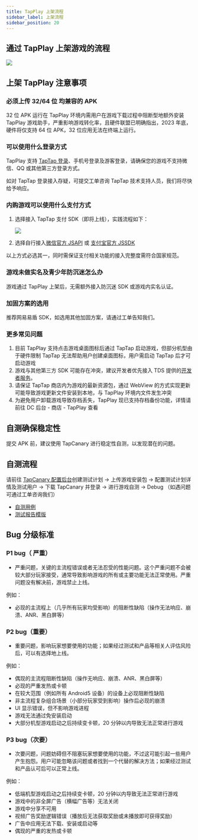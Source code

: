 ```yaml
---
title: TapPlay 上架流程
sidebar_label: 上架流程
sidebar_position: 20
---
```


## 通过 TapPlay 上架游戏的流程

![](/img/tap-play/flow-submission.png)

## 上架 TapPlay 注意事项

### 必须上传 32/64 位 均兼容的 APK

32 位 APK 运行在 TapPlay 环境内需用户在游戏下载过程中阻断型地额外安装 TapPlay 游戏助手，严重影响游戏转化率，且硬件联盟已明确指出，2023 年底，硬件将仅支持 64 位 APK，32 位应用无法在终端上运行。

### 可以使用什么登录方式

TapPlay 支持 [TapTap 登录](/sdk/taptap-login/features/)、手机号登录及游客登录，请确保您的游戏不支持微信、QQ 或其他第三方登录方式。

如对 TapTap 登录接入存疑，可提交工单咨询 TapTap 技术支持人员，我们将尽快给予响应。

### 内购游戏可以使用什么支付方式

1. 选择接入 TapTap 支付 SDK（即将上线），实践流程如下：

   ![](/img/tap-play/flow-pay.png)

2. 选择自行接入[微信官方 JSAPI](https://pay.weixin.qq.com/wiki/doc/api/H5.php?chapter=15_1) 或 [支付宝官方 JSSDK](https://opendocs.alipay.com/open/203/105285)

以上方式必选其一，同时需保证支付相关功能的接入完整度需符合国家规范。

### 游戏未做实名及青少年防沉迷怎么办

游戏通过 TapPlay 上架后，无需额外接入防沉迷 SDK 或游戏内实名认证。

### 加固方案的选用

推荐网易易盾 SDK，如选用其他加固方案，请通过工单告知我们。

### 更多常见问题

1. 目前 TapPlay 支持点击游戏桌面图标后通过 TapTap 启动游戏，但部分机型由于硬件限制 TapTap 无法帮助用户创建桌面图标，用户需启动 TapTap 后才可启动游戏
2. 游戏与其他第三方 SDK 可能存在冲突，建议开发者优先接入 TDS 提供的[开发者服务](/)。
3. 请保证 TapTap 商店内为游戏的最新资源包，通过 WebView 的方式实现更新可能导致游戏更新文件安装到本地，与 TapPlay 环境内文件发生冲突
4. 为避免用户卸载游戏导致存档丢失，TapPlay 现已支持存档备份功能，详情请前往 DC 后台 - 商店 - TapPlay 查看

## 自测确保稳定性

提交 APK 前，建议使用 TapCanary 进行稳定性自测，以发现潜在的问题。

## 自测流程

请前往 [TapCanary 配置后台](https://canary.developer.taptap.com/)创建测试计划 → 上传游戏安装包 → 配置测试计划详情及测试用户 → 下载 TapCanary 并登录 → 进行游戏自测 → Debug （如遇问题可通过工单咨询我们）

- [自测用例](pathname:///files/tapplay-test-cases.xlsx)
- [测试报告模版](pathname:///files/tapplay-test-report-template.pdf)

## Bug 分级标准

### P1 bug（ 严重）

- 严重问题，关键的主流程错误或者无法忍受的性能问题。这个严重问题不会被较大部分玩家接受，通常导致影响游戏的所有或主要功能无法正常使用。严重问题没有解决前，游戏禁止上线。

例如：

- 必现的主流程上（几乎所有玩家均受影响）的阻断性缺陷（操作无法响应、崩溃、ANR、黑白屏等）

### P2 bug（重要）

- 重要问题，影响玩家想要使用的功能；如果经过测试和产品等相关人评估风险后，可以有选择地上线。

例如：

- 偶现的主流程阻断性缺陷（操作无响应、崩溃、ANR、黑白屏等）
- 必现的严重发热或卡顿
- 在较大范围（例如所有 Android5 设备）的设备上必现阻断性缺陷
- 非主流程复杂组合场景（小部分玩家受到影响）操作后必现的崩溃
- UI 显示错误，但不影响游戏进程
- 游戏无法通过免安装启动
- 大部分机型游戏启动之后持续变卡顿，20 分钟以内导致无法正常进行游戏

### P3 bug（次要）

- 次要问题，问题妨碍但不阻塞玩家想要使用的功能，不过这可能引起一些用户产生抱怨。用户可能忽略该问题或者找到一个代替的解决方法；如果经过测试和产品认可后可以正常上线。

例如：

- 低端机型游戏启动之后持续变卡顿，20 分钟以内导致无法正常进行游戏
- 游戏中的非全屏广告（横幅广告等）无法关闭
- 游戏中分享不可用
- 视频广告奖励逻辑错误（播放后无法获取奖励或未播放即可获得奖励）
- 广告中应用无法下载、安装或启动等
- 偶现的严重的发热或卡顿
